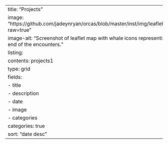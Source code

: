 ---
title: "Projects"
image: "https://github.com/jadeynryan/orcas/blob/master/inst/img/leaflet_screenshot.png?raw=true"
image-alt: "Screenshot of leaflet map with whale icons representing the start and end of the encounters."
listing:
  contents: projects1
  type: grid
  fields: 
    - title
    - description
    - date
    - image
    - categories
  categories: true
  sort: "date desc"
---
